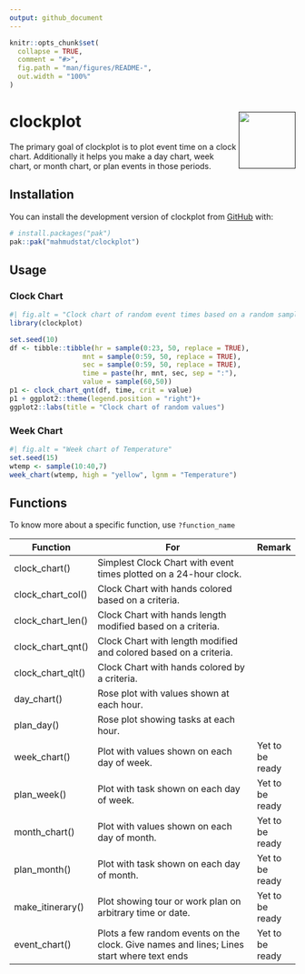 ```yaml
---
output: github_document
---
```


<!-- README.md is generated from README.Rmd. Please edit that file -->

```r
knitr::opts_chunk$set(
  collapse = TRUE,
  comment = "#>",
  fig.path = "man/figures/README-",
  out.width = "100%"
)
```

# clockplot <a href=""><img src="man/figures/logo.png" align="right" height="100" /></a>

<!-- badges: start -->
<!-- badges: end -->

The primary goal of clockplot is to plot event time on a clock chart. Additionally it 
helps you make a day chart, week chart, or month chart, or plan events in 
those periods.

## Installation

You can install the development version of clockplot from [GitHub](https://github.com/) with:

``` r
# install.packages("pak")
pak::pak("mahmudstat/clockplot")
```

## Usage

### Clock Chart

```r
#| fig.alt = "Clock chart of random event times based on a random sample."
library(clockplot)

set.seed(10)
df <- tibble::tibble(hr = sample(0:23, 50, replace = TRUE),
                  mnt = sample(0:59, 50, replace = TRUE),
                  sec = sample(0:59, 50, replace = TRUE),
                  time = paste(hr, mnt, sec, sep = ":"),
                  value = sample(60,50))
p1 <- clock_chart_qnt(df, time, crit = value)
p1 + ggplot2::theme(legend.position = "right")+
ggplot2::labs(title = "Clock chart of random values")
```

### Week Chart

```r
#| fig.alt = "Week chart of Temperature"
set.seed(15)
wtemp <- sample(10:40,7)
week_chart(wtemp, high = "yellow", lgnm = "Temperature")
```

## Functions

To know more about a specific function, use `?function_name`

| Function          | For                                                                                       | Remark          |
|-------------------|-------------------------------------------------------------------------------------------|-----------------|
| clock_chart()     | Simplest Clock Chart with event times plotted on a 24-hour clock.                         |                 |
| clock_chart_col() | Clock Chart with hands colored based on a criteria.                                       |                 |
| clock_chart_len() | Clock Chart with hands length modified based on a criteria.                               |                 |
| clock_chart_qnt() | Clock Chart with length modified and colored based on a criteria.                         |                 |
| clock_chart_qlt() | Clock Chart with hands colored by a criteria.                                             |                 |
| day_chart()       | Rose plot with values shown at each hour.                                                 |                 |
| plan_day()        | Rose plot showing tasks at each hour.                                                     |                 |
| week_chart()      | Plot with values shown on each day of week.                                               | Yet to be ready |
| plan_week()       | Plot with task shown on each day of week.                                                 | Yet to be ready |
| month_chart()     | Plot with values shown on each day of month.                                              | Yet to be ready |
| plan_month()      | Plot with task shown on each day of month.                                                | Yet to be ready |
| make_itinerary()  | Plot showing tour or work plan on arbitrary time or date.                                 | Yet to be ready |
| event_chart()     | Plots a few random events on the clock. Give names and lines; Lines start where text ends | Yet to be ready |
